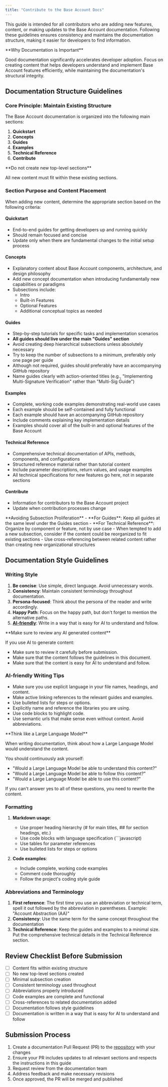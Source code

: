 ```yaml
---
title: "Contribute to the Base Account Docs"
---
```


This guide is intended for all contributors who are adding new features, content, or making updates to the Base Account documentation.
Following these guidelines ensures consistency and maintains
the documentation structure, making it easier for developers to find information.

<Check>
**Why Documentation is Important**

Good documentation significantly accelerates developer adoption. Focus on creating content that helps developers understand and implement Base Account features efficiently, while maintaining the documentation's structural integrity.

</Check>

## Documentation Structure Guidelines

### Core Principle: Maintain Existing Structure

The Base Account documentation is organized into the following main sections:

1. **Quickstart**
2. **Concepts**
3. **Guides**
4. **Examples**
5. **Technical Reference**
6. **Contribute**

<Warning>
  **Do not create new top-level sections**
  
  All new content must fit within these existing sections.

</Warning>

### Section Purpose and Content Placement

When adding new content, determine the appropriate section based on the following criteria:

#### Quickstart

- End-to-end guides for getting developers up and running quickly
- Should remain focused and concise
- Update only when there are fundamental changes to the initial setup process

#### Concepts

- Explanatory content about Base Account components, architecture, and design philosophy
- Add new concept documentation when introducing fundamentally new capabilities or paradigms
- Subsections include:
  - Intro
  - Built-in Features
  - Optional Features
  - Additional conceptual topics as needed

#### Guides

- Step-by-step tutorials for specific tasks and implementation scenarios
- **All guides should live under the main "Guides" section**
- Avoid creating deep hierarchical subsections unless absolutely necessary
- Try to keep the number of subsections to a minimum, preferably only one page per guide
- Although not required, guides should preferably have an accompanying GitHub repository
- Name guides clearly with action-oriented titles (e.g., "Implementing Multi-Signature Verification" rather than "Multi-Sig Guide")

#### Examples

- Complete, working code examples demonstrating real-world use cases
- Each example should be self-contained and fully functional
- Each example should have an accompanying GitHub repository
- Include comments explaining key implementation details
- Examples should cover all of the built-in and optional features of the Base Account

#### Technical Reference

- Comprehensive technical documentation of APIs, methods, components, and configurations
- Structured reference material rather than tutorial content
- Include parameter descriptions, return values, and usage examples
- All technical specifications for new features go here, not in separate sections

#### Contribute

- Information for contributors to the Base Account project
- Update when contribution processes change

<Warning>
**Avoiding Subsection Proliferation**
- **For Guides**: Keep all guides at the same level under the Guides section
- **For Technical Reference**: Organize by component or feature, not by use case
- When tempted to add a new subsection, consider if the content could be reorganized to fit existing sections
- Use cross-referencing between related content rather than creating new organizational structures

</Warning>

## Documentation Style Guidelines

### Writing Style

1. **Be concise**: Use simple, direct language. Avoid unnecessary words.
2. **Consistency**: Maintain consistent terminology throughout documentation.
3. **Persona-focused**: Think about the persona of the reader and write accordingly.
4. **Happy Path**: Focus on the happy path, but don't forget to mention the alternative paths.
5. [**AI-friendly**](#ai-friendly-writing-tips): Write in a way that is easy for AI to understand and follow.

<Warning>
**Make sure to review any AI generated content**

If you use AI to generate content:

- Make sure to review it carefully before submission.
- Make sure that the content follows the guidelines in this document.
- Make sure that the content is easy for AI to understand and follow.

</Warning>

### AI-friendly Writing Tips

- Make sure you use explicit language in your file names, headings, and content.
- Make active linking references to the relevant guides and examples.
- Use bulleted lists for steps or options.
- Explicitly name and reference the libraries you are using.
- Use code blocks to highlight code.
- Use semantic urls that make sense even without context. Avoid abbreviations.

<Check>
  **Think like a Large Language Model**

When writing documentation, think about how a Large Language Model would understand the content.

You should continuously ask yourself:

- "Would a Large Language Model be able to understand this content?"
- "Would a Large Language Model be able to follow this content?"
- "Would a Large Language Model be able to use this content?"

If you can't answer yes to all of these questions, you need to rewrite the content.

</Check>

### Formatting

1. **Markdown usage**:

   - Use proper heading hierarchy (# for main titles, ## for section headings, etc.)
   - Use code blocks with language specification (```javascript)
   - Use tables for parameter references
   - Use bulleted lists for steps or options

2. **Code examples**:
   - Include complete, working code examples
   - Comment code thoroughly
   - Follow the project's coding style guide

### Abbreviations and Terminology

1. **First reference**: The first time you use an abbreviation or technical term, spell it out followed by the abbreviation in parentheses. Example: "Account Abstraction (AA)"
2. **Consistency**: Use the same term for the same concept throughout the documentation
3. **Technical Reference**: Keep the guides and examples to a minimal size. Put the comprehensive technical details in the Technical Reference section.

## Review Checklist Before Submission

- [ ] Content fits within existing structure
- [ ] No new top-level sections created
- [ ] Minimal subsection creation
- [ ] Consistent terminology used throughout
- [ ] Abbreviations properly introduced
- [ ] Code examples are complete and functional
- [ ] Cross-references to related documentation added
- [ ] Documentation follows style guidelines
- [ ] Documentation is written in a way that is easy for AI to understand and follow

## Submission Process

1. Create a documentation Pull Request (PR) to the [repository](https://github.com/base/docs) with your changes
2. Ensure your PR includes updates to all relevant sections and respects the instructions in this guide
3. Request review from the documentation team
4. Address feedback and make necessary revisions
5. Once approved, the PR will be merged and published

